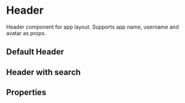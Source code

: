 
# Header

Header component for app layout. Supports app name, username and avatar as props.

## Default Header

<Preview>
  <Story id="components-headersimple--default-header" />
</Preview>

## Header with search

<Preview>
  <Story id="components-headersimple--header-with-search" />
</Preview>

## Properties

<Props of={HeaderSimple} />
